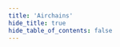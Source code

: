 ```yaml
---
title: 'Airchains'
hide_title: true
hide_table_of_contents: false
---
```



<ChainLayout>
  <ChainHero
    name="Airchains"
    iconUrl="img/"
    bgColor=""
    scope="testnet"
    chainId="varanasi-1"
    nodeVersion="v0.3.2"
    token=""
    stakeUrl=""
    restakeUrl=""
    websiteUrl="https://www.airchains.io/"
    githubUrl="https://github.com/airchains-network/junction"
    xUrl="https://twitter.com/airchains_io"
    discordUrl="https://discord.gg/ERmFCQc22b"
  />

  <ProductLinks
    appUrl=""
    appImageUrl="img/products/"
    explorerUrl=""
    faucetUrl=""
  />

  <ToolsGrid
    chainName="airchains"
    showInstall={true}
    showUpgrade={true}
    showGenesis={true}
    showCli={true}
    showEndpoints={true}
    showStateSync={true}
    showSnapshot={true}
    showLivePeers={true}
    showSeed={true}
    showAddressBook={true}
    showExplorersList={false}
    showPublicEndpoints={false}
    showUsefulTools={false}
    showUpgradeWatcher={false}
  />

</ChainLayout>
